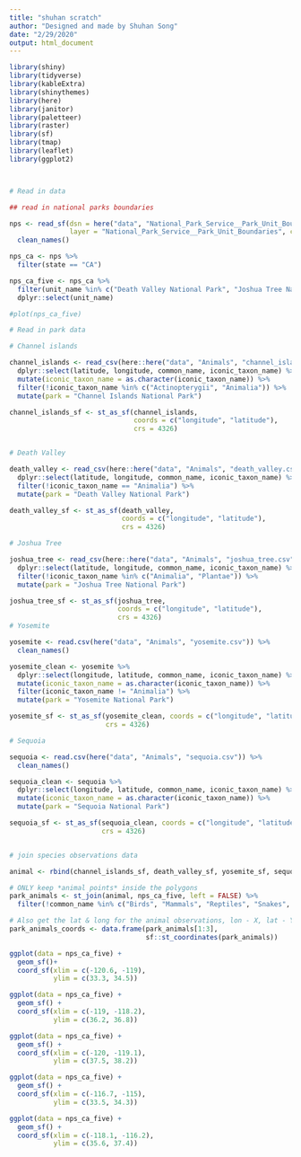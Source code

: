 ```yaml
---
title: "shuhan scratch"
author: "Designed and made by Shuhan Song"
date: "2/29/2020"
output: html_document
---
```


```r
library(shiny)
library(tidyverse)
library(kableExtra)
library(shinythemes)
library(here)
library(janitor)
library(paletteer)
library(raster)
library(sf)
library(tmap)
library(leaflet)
library(ggplot2)



# Read in data

## read in national parks boundaries

nps <- read_sf(dsn = here("data", "National_Park_Service__Park_Unit_Boundaries"), 
               layer = "National_Park_Service__Park_Unit_Boundaries", crs = 4326) %>% 
  clean_names()

nps_ca <- nps %>% 
  filter(state == "CA")

nps_ca_five <- nps_ca %>% 
  filter(unit_name %in% c("Death Valley National Park", "Joshua Tree National Park", "Yosemite National Park", "Channel Islands National Park", "Sequoia National Park")) %>% 
  dplyr::select(unit_name)

#plot(nps_ca_five)

# Read in park data

# Channel islands

channel_islands <- read_csv(here::here("data", "Animals", "channel_islands.csv")) %>% 
  dplyr::select(latitude, longitude, common_name, iconic_taxon_name) %>% 
  mutate(iconic_taxon_name = as.character(iconic_taxon_name)) %>% 
  filter(!iconic_taxon_name %in% c("Actinopterygii", "Animalia")) %>% 
  mutate(park = "Channel Islands National Park")

channel_islands_sf <- st_as_sf(channel_islands, 
                               coords = c("longitude", "latitude"), 
                               crs = 4326)


# Death Valley

death_valley <- read_csv(here::here("data", "Animals", "death_valley.csv")) %>% 
  dplyr::select(latitude, longitude, common_name, iconic_taxon_name) %>% 
  filter(!iconic_taxon_name == "Animalia") %>% 
  mutate(park = "Death Valley National Park")

death_valley_sf <- st_as_sf(death_valley,
                            coords = c("longitude", "latitude"),
                            crs = 4326)

# Joshua Tree

joshua_tree <- read_csv(here::here("data", "Animals", "joshua_tree.csv")) %>% 
  dplyr::select(latitude, longitude, common_name, iconic_taxon_name) %>% 
  filter(!iconic_taxon_name %in% c("Animalia", "Plantae")) %>% 
  mutate(park = "Joshua Tree National Park")

joshua_tree_sf <- st_as_sf(joshua_tree,
                           coords = c("longitude", "latitude"),
                           crs = 4326)
# Yosemite

yosemite <- read.csv(here("data", "Animals", "yosemite.csv")) %>% 
  clean_names()

yosemite_clean <- yosemite %>% 
  dplyr::select(longitude, latitude, common_name, iconic_taxon_name) %>% 
  mutate(iconic_taxon_name = as.character(iconic_taxon_name)) %>% 
  filter(iconic_taxon_name != "Animalia") %>% 
  mutate(park = "Yosemite National Park")

yosemite_sf <- st_as_sf(yosemite_clean, coords = c("longitude", "latitude"),
                        crs = 4326)

# Sequoia

sequoia <- read.csv(here("data", "Animals", "sequoia.csv")) %>% 
  clean_names()

sequoia_clean <- sequoia %>% 
  dplyr::select(longitude, latitude, common_name, iconic_taxon_name) %>% 
  mutate(iconic_taxon_name = as.character(iconic_taxon_name)) %>% 
  mutate(park = "Sequoia National Park")

sequoia_sf <- st_as_sf(sequoia_clean, coords = c("longitude", "latitude"),
                       crs = 4326)


# join species observations data

animal <- rbind(channel_islands_sf, death_valley_sf, yosemite_sf, sequoia_sf, joshua_tree_sf)

# ONLY keep *animal points* inside the polygons
park_animals <- st_join(animal, nps_ca_five, left = FALSE) %>% 
  filter(!common_name %in% c("Birds", "Mammals", "Reptiles", "Snakes", "Amphibians", "NA"))

# Also get the lat & long for the animal observations, lon - X, lat - Y
park_animals_coords <- data.frame(park_animals[1:3],
                                  sf::st_coordinates(park_animals)) 
```

```r
ggplot(data = nps_ca_five) +
  geom_sf()+
  coord_sf(xlim = c(-120.6, -119),
           ylim = c(33.3, 34.5))
```

```r
ggplot(data = nps_ca_five) +
  geom_sf() +
  coord_sf(xlim = c(-119, -118.2),
           ylim = c(36.2, 36.8))
```
```r
ggplot(data = nps_ca_five) +
  geom_sf() +
  coord_sf(xlim = c(-120, -119.1),
           ylim = c(37.5, 38.2))
```

```r
ggplot(data = nps_ca_five) +
  geom_sf() +
  coord_sf(xlim = c(-116.7, -115),
           ylim = c(33.5, 34.3))
```


```r
ggplot(data = nps_ca_five) +
  geom_sf() +
  coord_sf(xlim = c(-118.1, -116.2),
           ylim = c(35.6, 37.4))
```

